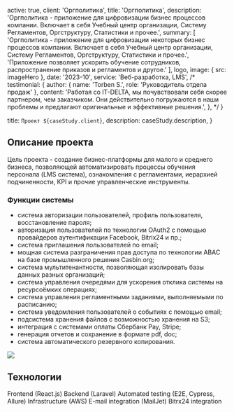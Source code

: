 
  active: true,
  client: 'Оргполитика',
  title: 'Оргполитика',
  description:
    'Оргполитика - приложение для цифровизации бизнес процессов компании. Включает в себя Учебный центр организации, Систему Регламентов, Оргструктуру, Статистики и прочее.',
  summary: [
    'Оргполитика - приложение для цифровизации некоторых бизнес процессов компании. Включает в себя Учебный центр организации, Систему Регламентов, Оргструктуру, Статистики и прочее.',
    'Приложение позволяет ускорить обучение сотрудников, распространение приказов и регламентов и другое.'
  ],
  logo,
  image: { src: imageHero },
  date: '2023-10',
  service: 'Веб-разработка, LMS',
/*
  testimonial: {
    author: { name: 'Torben S.', role: 'Руководитель отдела продаж' },
    content:
      'Работая со IT-DELTA, мы почувствовали себя скорее партнером, чем заказчиком. Они действительно погружаются в наши проблемы и предлагают оригинальные и эффективные решения.',
  },
*/
}

  title: `Проект ${caseStudy.client}`,
  description: caseStudy.description,
}

## Описание проекта

Цель проекта - создание бизнес-платформы для малого и среднего бизнеса, позволяющей автоматизировать процессы обучения персонала (LMS система), ознакомления с регламентами, иерархией подчиненности, KPI и прочие управленческие инструменты.

### Функции системы

* система авторизации пользователей, профиль пользователя, восстановление пароля;
* авторизация пользователей по технологии OAuth2 с помощью провайдеров аутентификации Facebook, Bitrix24 и пр.;
* система приглашения пользователей по email;
* мощная система разграничения прав доступа по технологии ABAC на базе промышленного решения Casbin.org;
* система мультитенантности, позволяющая изолировать базы данных разных организаций;
* система управления очередями для ускорения отклика системы на ресурсоёмких операциях;
* система управления регламентными заданиями, выполняемыми по расписанию;
* система уведомления пользователей о событиях с помощью email;
* подсистема хранения файлов с возможностью хранения на S3;
* интеграция с системами оплаты Сбербанк Pay, Stripe;
* генерация отчетов и сохранение в формате pdf, doc;
* система автоматического резервного копирования.

![](./i2.png)

## Технологии

<TagList>
  <TagListItem>Frontend (React.js)</TagListItem>
  <TagListItem>Backend (Laravel)</TagListItem>
  <TagListItem>Automated testing (E2E, Cypress, Allure)</TagListItem>
  <TagListItem>Infrastructure (AWS)</TagListItem>
  <TagListItem>E-mail integration (MailJet)</TagListItem>
  <TagListItem>Bitrx24 integration</TagListItem>
</TagList>

[comment]: <> (<Blockquote)

[comment]: <> (  author={{ name: 'Torben S.', role: 'Руководитель отдела продаж' }})

[comment]: <> (  image={{ src: imageTobenS }})

[comment]: <> (>)

[comment]: <> (  Работая со IT-DELTA, мы почувствовали себя скорее партнером, чем заказчиком. )

[comment]: <> (  Они действительно погружаются в наши проблемы и )

[comment]: <> (  предлагают оригинальные и эффективные решения.)

[comment]: <> (</Blockquote>)

[comment]: <> (<StatList>)

[comment]: <> (  <StatListItem value="25%" label="Less traffic" />)

[comment]: <> (  <StatListItem value="10x" label="Page load times" />)

[comment]: <> (  <StatListItem value="15%" label="Higher infra costs" />)

[comment]: <> (  <StatListItem value="$1.2M" label="Legal fees" />)

[comment]: <> (</StatList>)
